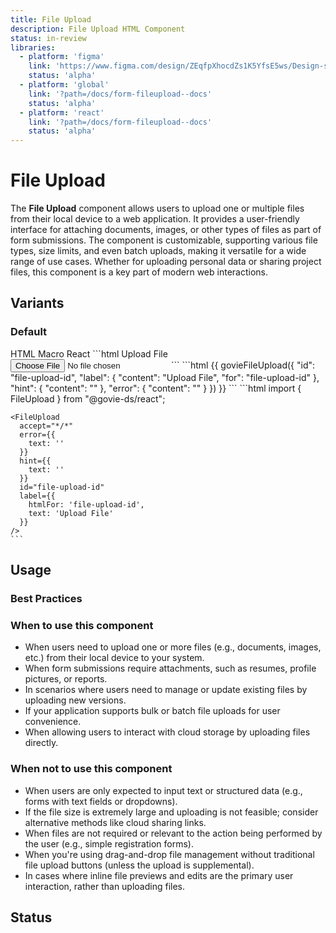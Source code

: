 ```yaml
---
title: File Upload
description: File Upload HTML Component
status: in-review
libraries:
  - platform: 'figma'
    link: 'https://www.figma.com/design/ZEqfpXhocdZs1K5YfsE5ws/Design-system?node-id=4008-3114&t=x9tccZ94Zz8w2Tvu-4'
    status: 'alpha'
  - platform: 'global'
    link: '?path=/docs/form-fileupload--docs'
    status: 'alpha'
  - platform: 'react'
    link: '?path=/docs/form-fileupload--docs'
    status: 'alpha'
---
```


# File Upload

The **File Upload** component allows users to upload one or multiple files from their local device to a web application. It provides a user-friendly interface for attaching documents, images, or other types of files as part of form submissions. The component is customizable, supporting various file types, size limits, and even batch uploads, making it versatile for a wide range of use cases. Whether for uploading personal data or sharing project files, this component is a key part of modern web interactions.

## Variants

### Default

<ComponentContainer>
  <FileUpload
    accept="*/*"
    error={{
      text: '',
    }}
    hint={{
      text: '',
    }}
    id="file-upload-id"
    label={{
      htmlFor: 'file-upload-id',
      text: 'Upload File',
    }}
  />
</ComponentContainer>

<Tabs id="tab3">
  <TabList>
    <TabItem value="tab31" checked>HTML</TabItem>
    <TabItem value="tab32">Macro</TabItem>
    <TabItem value="tab33">React</TabItem>
  </TabList>
  <TabPanel value="tab31">
    ```html
    <label
      for="file-upload-id"
      class="gi-text-md gi-mb-1 gi-label">
      Upload File
    </label>
    <input
      id="file-upload-id"
      class="gi-file-upload-input"
      type="file"
      name="file"
      accept="*/*"
    />
    ```
  </TabPanel>
  <TabPanel value="tab32">
    ```html
    {{ govieFileUpload({
      "id": "file-upload-id",
      "label": {
        "content": "Upload File",
        "for": "file-upload-id"
      },
      "hint": {
        "content": ""
      },
      "error": {
        "content": ""
      }
    }) }}
    ```

  </TabPanel>
  <TabPanel value="tab33">
    ```html
    import { FileUpload } from "@govie-ds/react";
    
    <FileUpload
      accept="*/*"
      error={{
        text: ''
      }}
      hint={{
        text: ''
      }}
      id="file-upload-id"
      label={{
        htmlFor: 'file-upload-id',
        text: 'Upload File'
      }}
    />
    ```
  </TabPanel>
</Tabs>

## Usage

### Best Practices

### When to use this component

- When users need to upload one or more files (e.g., documents, images, etc.) from their local device to your system.
- When form submissions require attachments, such as resumes, profile pictures, or reports.
- In scenarios where users need to manage or update existing files by uploading new versions.
- If your application supports bulk or batch file uploads for user convenience.
- When allowing users to interact with cloud storage by uploading files directly.

### When not to use this component

- When users are only expected to input text or structured data (e.g., forms with text fields or dropdowns).
- If the file size is extremely large and uploading is not feasible; consider alternative methods like cloud sharing links.
- When files are not required or relevant to the action being performed by the user (e.g., simple registration forms).
- When you're using drag-and-drop file management without traditional file upload buttons (unless the upload is supplemental).
- In cases where inline file previews and edits are the primary user interaction, rather than uploading files.

## Status

<ComponentStatusBlock componentId="file-upload" />

